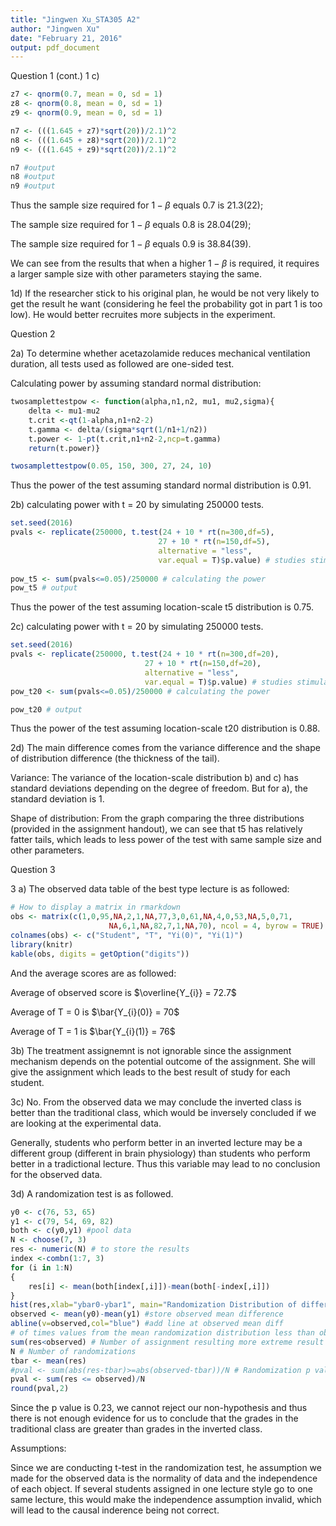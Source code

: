 ```yaml
---
title: "Jingwen Xu_STA305 A2"
author: "Jingwen Xu"
date: "February 21, 2016"
output: pdf_document
---
```

Question 1 (cont.)
1 c)
```r
z7 <- qnorm(0.7, mean = 0, sd = 1)
z8 <- qnorm(0.8, mean = 0, sd = 1)
z9 <- qnorm(0.9, mean = 0, sd = 1)

n7 <- (((1.645 + z7)*sqrt(20))/2.1)^2
n8 <- (((1.645 + z8)*sqrt(20))/2.1)^2
n9 <- (((1.645 + z9)*sqrt(20))/2.1)^2

n7 #output
n8 #output
n9 #output
```
Thus the sample size required for $1-\beta$ equals 0.7 is 21.3(22);

The sample size required for $1-\beta$ equals 0.8 is 28.04(29);

The sample size required for $1-\beta$ equals 0.9 is 38.84(39).

We can see from the results that when a higher $1-\beta$ is required, it requires a larger sample size with other parameters staying the same.

1d)
If the researcher stick to his original plan, he would be not very likely to get the result he want (considering he feel the probability got in part 1 is too low). He would better recruites more subjects in the experiment.

Question 2

2a) 
To determine whether acetazolamide reduces mechanical ventilation duration, all tests used as followed are one-sided test.

Calculating power by assuming standard normal distribution:
```r
twosamplettestpow <- function(alpha,n1,n2, mu1, mu2,sigma){
    delta <- mu1-mu2
    t.crit <-qt(1-alpha,n1+n2-2)
    t.gamma <- delta/(sigma*sqrt(1/n1+1/n2))
    t.power <- 1-pt(t.crit,n1+n2-2,ncp=t.gamma)
    return(t.power)}

twosamplettestpow(0.05, 150, 300, 27, 24, 10)
```
Thus the power of the test assuming standard normal distribution is 0.91.

2b) calculating power with t = 20 by simulating 250000 tests.
```r
set.seed(2016)
pvals <- replicate(250000, t.test(24 + 10 * rt(n=300,df=5),
                                 27 + 10 * rt(n=150,df=5),
                                 alternative = "less",
                                 var.equal = T)$p.value) # studies stimulation
                              
pow_t5 <- sum(pvals<=0.05)/250000 # calculating the power
pow_t5 # output
```
Thus the power of the test assuming location-scale t5 distribution is 0.75.
\linebreak

2c) calculating power with t = 20 by simulating 250000 tests.
```r
set.seed(2016)
pvals <- replicate(250000, t.test(24 + 10 * rt(n=300,df=20),
                              27 + 10 * rt(n=150,df=20),
                              alternative = "less",
                              var.equal = T)$p.value) # studies stimulation
pow_t20 <- sum(pvals<=0.05)/250000 # calculating the power

pow_t20 # output
```
Thus the power of the test assuming location-scale t20 distribution is 0.88.

2d)
The main difference comes from the variance difference and the shape of distribution difference (the thickness of the tail). 

Variance: The variance of the location-scale distribution b) and c) has standard deviations depending on the degree of freedom. But for a), the standard deviation is 1.

Shape of distribution: From the graph comparing the three distributions (provided in the assignment handout), we can see that t5 has relatively fatter tails, which leads to less power of the test with same sample size and other parameters.

Question 3

3 a)
The observed data table of the best type lecture is as followed:
```r
# How to display a matrix in rmarkdown
obs <- matrix(c(1,0,95,NA,2,1,NA,77,3,0,61,NA,4,0,53,NA,5,0,71,
                      NA,6,1,NA,82,7,1,NA,70), ncol = 4, byrow = TRUE)
colnames(obs) <- c("Student", "T", "Yi(0)", "Yi(1)")
library(knitr)
kable(obs, digits = getOption("digits"))
```

And the average scores are as followed:

Average of observed score is $\overline{Y_{i}} = 72.7$

Average of T = 0 is $\bar{Y_{i}(0)} = 70$

Average of T = 1 is $\bar{Y_{i}(1)} = 76$

3b)
The treatment assignemnt is not ignorable since the assignment mechanism depends on the potential outcome of the assignment. She will give the assignment which leads to the best result of study for each student.

3c)
No. From the observed data we may conclude the inverted class is better than the traditional class, which would be inversely concluded if we are looking at the experimental data.

Generally, students who perform better in an inverted lecture may be a different group (different in brain physiology) than students who perform better in a tradictional lecture. Thus this variable may lead to no conclusion for the observed data.

3d) A randomization test is as followed.
```r
y0 <- c(76, 53, 65)
y1 <- c(79, 54, 69, 82)
both <- c(y0,y1) #pool data
N <- choose(7, 3)
res <- numeric(N) # to store the results
index <-combn(1:7, 3)
for (i in 1:N)
{
    res[i] <- mean(both[index[,i]])-mean(both[-index[,i]])
}
hist(res,xlab="ybar0-ybar1", main="Randomization Distribution of difference in means")
observed <- mean(y0)-mean(y1) #store observed mean difference
abline(v=observed,col="blue") #add line at observed mean diff
# of times values from the mean randomization distribution less than observed value
sum(res<observed) # Number of assignment resulting more extreme result
N # Number of randomizations
tbar <- mean(res)
#pval <- sum(abs(res-tbar)>=abs(observed-tbar))/N # Randomization p value
pval <- sum(res <= observed)/N
round(pval,2)
```
Since the p value is 0.23, we cannot reject our non-hypothesis and thus there is not enough evidence for us to conclude that the grades in the traditional class are greater than grades in the inverted class.

Assumptions:

Since we are conducting t-test in the randomization test, he assumption we made for the observed data is the normality of data and the independence of each object. If several students assigned in one lecture style go to one same lecture, this would make the independence assumption invalid, which will lead to the causal inderence being not correct.



